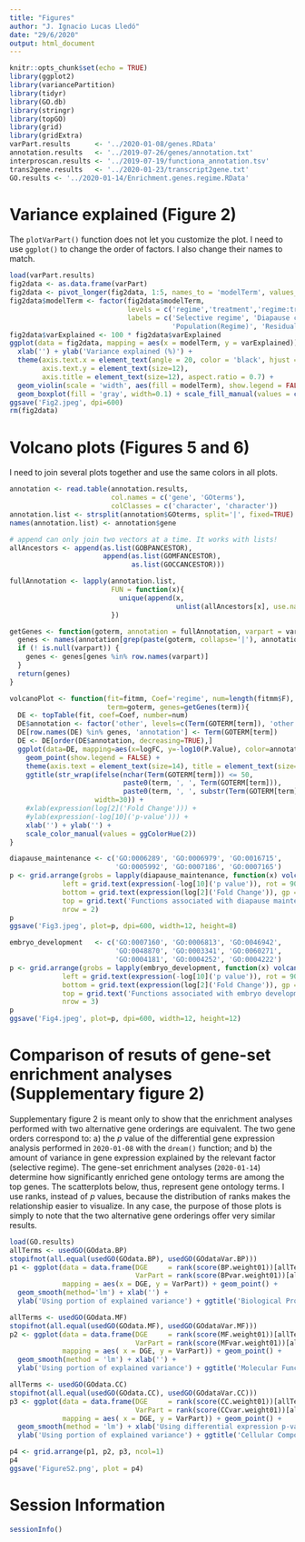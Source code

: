 ```yaml
---
title: "Figures"
author: "J. Ignacio Lucas Lledó"
date: "29/6/2020"
output: html_document
---
```


```r
knitr::opts_chunk$set(echo = TRUE)
library(ggplot2)
library(variancePartition)
library(tidyr)
library(GO.db)
library(stringr)
library(topGO)
library(grid)
library(gridExtra)
varPart.results      <- '../2020-01-08/genes.RData'
annotation.results   <- '../2019-07-26/genes/annotation.txt'
interproscan.results <- '../2019-07-19/functiona_annotation.tsv'
trans2gene.results   <- '../2020-01-23/transcript2gene.txt'
GO.results <- '../2020-01-14/Enrichment.genes.regime.RData'
```


# Variance explained (Figure 2)

The `plotVarPart()` function does not let you customize the plot. I need to use `ggplot()`
to change the order of factors. I also change their names to match.

```r
load(varPart.results)
fig2data <- as.data.frame(varPart)
fig2data <- pivot_longer(fig2data, 1:5, names_to = 'modelTerm', values_to = 'varExplained')
fig2data$modelTerm <- factor(fig2data$modelTerm,
                             levels = c('regime','treatment','regime:treatment','population','Residuals'),
                             labels = c('Selective regime', 'Diapause condition', 'Sel. regime x D. condition',
                                        'Population(Regime)', 'Residuals'))
fig2data$varExplained <- 100 * fig2data$varExplained
ggplot(data = fig2data, mapping = aes(x = modelTerm, y = varExplained)) + theme_bw() +
  xlab('') + ylab('Variance explained (%)') +
  theme(axis.text.x = element_text(angle = 20, color = 'black', hjust = 1, size=12),
        axis.text.y = element_text(size=12),
        axis.title = element_text(size=12), aspect.ratio = 0.7) +
  geom_violin(scale = 'width', aes(fill = modelTerm), show.legend = FALSE) + 
  geom_boxplot(fill = 'gray', width=0.1) + scale_fill_manual(values = c(ggColorHue(4), 'grey85'))
ggsave('Fig2.jpeg', dpi=600)
rm(fig2data)
```

# Volcano plots (Figures 5 and 6)

I need to join several plots together and use the same colors in all plots.

```r
annotation <- read.table(annotation.results,
                         col.names = c('gene', 'GOterms'),
                         colClasses = c('character', 'character'))
annotation.list <- strsplit(annotation$GOterms, split='|', fixed=TRUE)
names(annotation.list) <- annotation$gene

# append can only join two vectors at a time. It works with lists!
allAncestors <- append(as.list(GOBPANCESTOR),
                       append(as.list(GOMFANCESTOR),
                              as.list(GOCCANCESTOR)))

fullAnnotation <- lapply(annotation.list,
                         FUN = function(x){
                           unique(append(x,
                                         unlist(allAncestors[x], use.names=FALSE)))
                         })

getGenes <- function(goterm, annotation = fullAnnotation, varpart = varPart) {
  genes <- names(annotation[grep(paste(goterm, collapse='|'), annotation)])
  if (! is.null(varpart)) {
    genes <- genes[genes %in% row.names(varpart)]
  }
  return(genes)
}

volcanoPlot <- function(fit=fitmm, Coef='regime', num=length(fitmm$F),
                        term=goterm, genes=getGenes(term)){
  DE <- topTable(fit, coef=Coef, number=num)
  DE$annotation <- factor('other', levels=c(Term(GOTERM[term]), 'other'))
  DE[row.names(DE) %in% genes, 'annotation'] <- Term(GOTERM[term])
  DE <- DE[order(DE$annotation, decreasing=TRUE),]
  ggplot(data=DE, mapping=aes(x=logFC, y=-log10(P.Value), color=annotation)) +
    geom_point(show.legend = FALSE) +
    theme(axis.text = element_text(size=14), title = element_text(size=14)) +
    ggtitle(str_wrap(ifelse(nchar(Term(GOTERM[term])) <= 50,
                            paste0(term, ', ', Term(GOTERM[term])),
                            paste0(term, ', ', substr(Term(GOTERM[term]), 1, 40), '...')),
                     width=30)) +
    #xlab(expression(log[2]('Fold Change'))) +
    #ylab(expression(-log[10]('p-value'))) +
    xlab('') + ylab('') +
    scale_color_manual(values = ggColorHue(2))
}
```

```r
diapause_maintenance <- c('GO:0006289', 'GO:0006979', 'GO:0016715',
                          'GO:0005992', 'GO:0007186', 'GO:0007165')
p <- grid.arrange(grobs = lapply(diapause_maintenance, function(x) volcanoPlot(term=x)),
             left = grid.text(expression(-log[10]('p value')), rot = 90, gp = gpar(fontsize = 18)),
             bottom = grid.text(expression(log[2]('Fold Change')), gp = gpar(fontsize = 18)),
             top = grid.text('Functions associated with diapause maintenance', gp = gpar(fontsize = 18)),
             nrow = 2)
p
ggsave('Fig3.jpeg', plot=p, dpi=600, width=12, height=8)
```

```r
embryo_development   <- c('GO:0007160', 'GO:0006813', 'GO:0046942',
                          'GO:0048870', 'GO:0003341', 'GO:0060271',
                          'GO:0004181', 'GO:0004252', 'GO:0004222')
p <- grid.arrange(grobs = lapply(embryo_development, function(x) volcanoPlot(term=x)),
             left = grid.text(expression(-log[10]('p value')), rot = 90, gp = gpar(fontsize = 18)),
             bottom = grid.text(expression(log[2]('Fold Change')), gp = gpar(fontsize = 18)),
             top = grid.text('Functions associated with embryo development', gp = gpar(fontsize = 18)),
             nrow = 3)
p
ggsave('Fig4.jpeg', plot=p, dpi=600, width=12, height=12)
```

# Comparison of resuts of gene-set enrichment analyses (Supplementary figure 2)

Supplementary figure 2 is meant only to show that the enrichment analyses
performed with two alternative gene orderings are equivalent. The two gene
orders correspond to: a) the $p$ value of the differential gene expression analysis
performed in `2020-01-08` with the `dream()` function; and b) the amount of
variance in gene expression explained by the relevant factor (selective regime).
The gene-set enrichment analyses (`2020-01-14`) determine how significantly enriched
gene ontology terms are among the top genes. The scatterplots below, thus, represent
gene ontology terms. I use ranks, instead of $p$ values, because the distribution of
ranks makes the relationship easier to visualize. In any case, the purpose of those
plots is simply to note that the two alternative gene orderings offer very similar
results.

```r
load(GO.results)
allTerms <- usedGO(GOdata.BP)
stopifnot(all.equal(usedGO(GOdata.BP), usedGO(GOdataVar.BP)))
p1 <- ggplot(data = data.frame(DGE     = rank(score(BP.weight01))[allTerms],
                               VarPart = rank(score(BPvar.weight01))[allTerms]),
             mapping = aes(x = DGE, y = VarPart)) + geom_point() +
  geom_smooth(method='lm') + xlab('') +
  ylab('Using portion of explained variance') + ggtitle('Biological Process (GO:0008150)')

allTerms <- usedGO(GOdata.MF)
stopifnot(all.equal(usedGO(GOdata.MF), usedGO(GOdataVar.MF)))
p2 <- ggplot(data = data.frame(DGE     = rank(score(MF.weight01))[allTerms],
                               VarPart = rank(score(MFvar.weight01))[allTerms]),
             mapping = aes( x = DGE, y = VarPart)) + geom_point() +
  geom_smooth(method = 'lm') + xlab('') +
  ylab('Using portion of explained variance') + ggtitle('Molecular Function (GO:0003674)')

allTerms <- usedGO(GOdata.CC)
stopifnot(all.equal(usedGO(GOdata.CC), usedGO(GOdataVar.CC)))
p3 <- ggplot(data = data.frame(DGE     = rank(score(CC.weight01))[allTerms],
                               VarPart = rank(score(CCvar.weight01))[allTerms]),
             mapping = aes( x = DGE, y = VarPart)) + geom_point() +
  geom_smooth(method = 'lm') + xlab('Using differential expression p-values') +
  ylab('Using portion of explained variance') + ggtitle('Cellular Component (GO:0005575)')

p4 <- grid.arrange(p1, p2, p3, ncol=1)
p4
ggsave('FigureS2.png', plot = p4)
```

# Session Information

```r
sessionInfo()
```